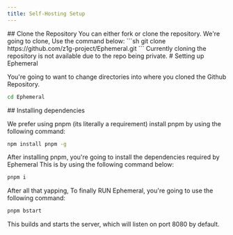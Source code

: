 ```yaml
---
title: Self-Hosting Setup
---
```



<Steps>
<Step>
## Clone the Repository
You can either fork or clone the repository. We're going to clone, Use the command below:
```sh
git clone https://github.com/z1g-project/Ephemeral.git
```
<Callout title="Cloning repository">Currently cloning the repository is not available due to the repo being private.</Callout>
</Step>

<Step>
# Setting up Ephemeral

You're going to want to change directories into where you cloned the Github Repository.

```sh
cd Ephemeral
```

</Step>

<Step>
## Installing dependencies

We prefer using pnpm (its literally a requirement)
install pnpm by using the following command:

```sh
npm install pnpm -g
```

After installing pnpm, you're going to install the dependencies required by Ephemeral
This is by using the following command below:

```sh
pnpm i
```

</Step>

<Step>
After all that yapping, To finally RUN Ephemeral, you're going to use the following command:

```sh
pnpm bstart
```

This builds and starts the server, which will listen on port 8080 by default.

</Step>

</Steps>
